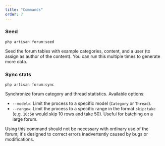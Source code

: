 ```yaml
---
title: "Commands"
order: 7
---
```


### Seed

```
php artisan forum:seed
```

Seed the forum tables with example categories, content, and a user (to assign as author of the content). You can run this multiple times to generate more data.

### Sync stats

```
php artisan forum:sync
```

Synchronize forum category and thread statistics. Available options:

* `--model=`: Limit the process to a specific model (`Category` or `Thread`).
* `--range=`: Limit the process to a specific range in the format `skip:take` (e.g. `10:50` would skip 10 rows and take 50). Useful for batching on a large forum.

<Alert type="info">
    Using this command should not be necessary with ordinary use of the forum; it's designed to correct errors inadvertently caused by bugs or modifications.
</Alert>
